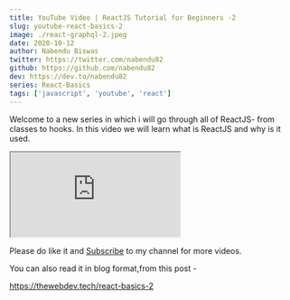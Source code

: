 ```yaml
---
title: YouTube Video | ReactJS Tutorial for Beginners -2
slug: youtube-react-basics-2
image: ./react-graphql-2.jpeg
date: 2020-10-12
author: Nabendu Biswas
twitter: https://twitter.com/nabendu82
github: https://github.com/nabendu82
dev: https://dev.to/nabendu82
series: React-Basics
tags: ['javascript', 'youtube', 'react']
---
```


Welcome to a new series in which i will go through all of ReactJS- from classes to hooks.  In this video we will learn what is ReactJS and why is it used.

<div className={styles.resp__container}>

<iframe className={styles.resp__iframe} src="https://www.youtube.com/embed/lt3_3KYQYWo" gesture="media"  allow="encrypted-media" allowfullscreen></iframe>

</div>

Please do like it and [Subscribe](https://www.youtube.com/channel/UCRf7mazcufqZxd2pR3oQJuQ?sub_confirmation=1) to my channel for more videos.

You can also read it in blog format,from this post -

https://thewebdev.tech/react-basics-2


